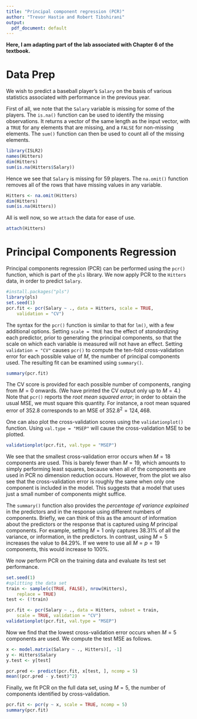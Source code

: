 ```yaml
---
title: "Principal component regression (PCR)"
author: "Trevor Hastie and Robert Tibshirani"
output:
  pdf_document: default
---
```


**Here, I am adapting part of the lab associated with Chapter 6 of the textbook.** 

# Data Prep

We wish to predict a baseball player's `Salary` on the basis of various statistics associated with performance in the previous year.

First of all, we note that the `Salary` variable is missing for some of the players.  The `is.na()` function can be used to identify the missing observations. It returns a vector of the same length as the input vector, with a `TRUE` for any elements that are missing, and a `FALSE` for non-missing elements.
 The `sum()` function can then be used to count all of the missing elements.

```r
library(ISLR2)
names(Hitters)
dim(Hitters)
sum(is.na(Hitters$Salary))
```

Hence we see that `Salary` is missing for $59$ players. The `na.omit()` function removes all of the rows that have missing values in any variable.

```r
Hitters <- na.omit(Hitters)
dim(Hitters)
sum(is.na(Hitters))
```

All is well now, so we `attach` the data for ease of use. 

```r
attach(Hitters)
```

# Principal Components Regression

Principal components regression (PCR) can be performed using the `pcr()` function, which is part of the `pls` library. We now apply PCR to the `Hitters` data, in order to predict `Salary`. 

```r
#install.packages("pls")
library(pls)
set.seed(1)
pcr.fit <- pcr(Salary ~ ., data = Hitters, scale = TRUE,
    validation = "CV")
```

The syntax for the `pcr()` function is similar to that for `lm()`, with a few additional
options. Setting `scale = TRUE` has the effect of *standardizing* each
predictor, prior to generating the principal
components, so that the scale on which each variable is measured will not have an effect.
 Setting `validation = "CV"` causes
`pcr()` to compute the ten-fold cross-validation error for each possible
value of $M$, the number of principal components used. The resulting fit can be examined using `summary()`.

```r
summary(pcr.fit)
```

The CV score is provided for each possible number of components, ranging
from $M=0$ onwards. (We have printed the CV output only up to $M=4$.)
Note that  `pcr()` reports the *root mean squared error*; in order to obtain the usual MSE, we must square this quantity. For instance, a root mean squared error of $352.8$ corresponds to an MSE of
$352.8^2=124{,}468$.

One can also plot the cross-validation scores using the
`validationplot()` function. Using `val.type = "MSEP"`
will cause the cross-validation MSE to be plotted.

```r
validationplot(pcr.fit, val.type = "MSEP")
```

We see that the smallest cross-validation error occurs when $M=18$ components are used. This is barely fewer than $M=19$, which amounts to simply performing least squares, because when all of the components are used in PCR no dimension reduction occurs. However, from the plot we also see that the cross-validation error is roughly the same when only one component is included in the model. This suggests that a model that uses just a small number of components might suffice.

The `summary()` function also provides the *percentage of variance explained* in the predictors and in the response using different numbers of components. Briefly, we can think of this as
the amount of information about the predictors or the
response that is captured using $M$ principal components. For example, setting $M=1$ only captures $38.31 \%$ of all the variance, or information, in the predictors. In contrast, using $M=5$ increases the value to $84.29 \%$. If we
were to use all $M=p=19$ components, this would increase to $100 \%$.

We now perform PCR on the training data and evaluate its test set performance.

```r
set.seed(1)
#splitting the data set
train <- sample(c(TRUE, FALSE), nrow(Hitters),
    replace = TRUE)
test <- (!train)

pcr.fit <- pcr(Salary ~ ., data = Hitters, subset = train,
    scale = TRUE, validation = "CV")
validationplot(pcr.fit, val.type = "MSEP")
```

Now we find that the lowest cross-validation error occurs when $M=5$ components are used.
We compute the test MSE as follows.

```r
x <- model.matrix(Salary ~ ., Hitters)[, -1]
y <- Hitters$Salary
y.test <- y[test]

pcr.pred <- predict(pcr.fit, x[test, ], ncomp = 5)
mean((pcr.pred - y.test)^2)
```


Finally, we fit PCR on the full data set, using $M=5$, the number of components identified by cross-validation.

```r
pcr.fit <- pcr(y ~ x, scale = TRUE, ncomp = 5)
summary(pcr.fit)
```
